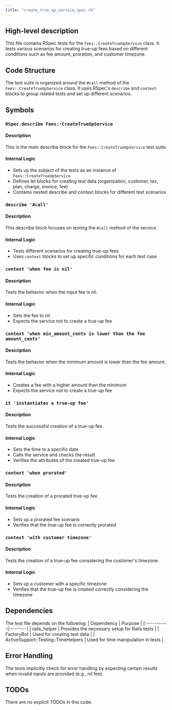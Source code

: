 ```yaml
---
title: "create_true_up_service_spec.rb"
---
```


## High-level description
This file contains RSpec tests for the `Fees::CreateTrueUpService` class. It tests various scenarios for creating true-up fees based on different conditions such as fee amount, proration, and customer timezone.

## Code Structure
The test suite is organized around the `#call` method of the `Fees::CreateTrueUpService` class. It uses RSpec's `describe` and `context` blocks to group related tests and set up different scenarios.

## Symbols

### `RSpec.describe Fees::CreateTrueUpService`
#### Description
This is the main describe block for the `Fees::CreateTrueUpService` test suite.

#### Internal Logic
- Sets up the subject of the tests as an instance of `Fees::CreateTrueUpService`
- Defines let blocks for creating test data (organization, customer, tax, plan, charge, invoice, fee)
- Contains nested describe and context blocks for different test scenarios

### `describe '#call'`
#### Description
This describe block focuses on testing the `#call` method of the service.

#### Internal Logic
- Tests different scenarios for creating true-up fees
- Uses `context` blocks to set up specific conditions for each test case

### `context 'when fee is nil'`
#### Description
Tests the behavior when the input fee is nil.

#### Internal Logic
- Sets the fee to nil
- Expects the service not to create a true-up fee

### `context 'when min_amount_cents is lower than the fee amount_cents'`
#### Description
Tests the behavior when the minimum amount is lower than the fee amount.

#### Internal Logic
- Creates a fee with a higher amount than the minimum
- Expects the service not to create a true-up fee

### `it 'instantiates a true-up fee'`
#### Description
Tests the successful creation of a true-up fee.

#### Internal Logic
- Sets the time to a specific date
- Calls the service and checks the result
- Verifies the attributes of the created true-up fee

### `context 'when prorated'`
#### Description
Tests the creation of a prorated true-up fee.

#### Internal Logic
- Sets up a prorated fee scenario
- Verifies that the true-up fee is correctly prorated

### `context 'with customer timezone'`
#### Description
Tests the creation of a true-up fee considering the customer's timezone.

#### Internal Logic
- Sets up a customer with a specific timezone
- Verifies that the true-up fee is created correctly considering the timezone

## Dependencies
The test file depends on the following:
| Dependency | Purpose |
|:-----------|:--------|
| rails_helper | Provides the necessary setup for Rails tests |
| FactoryBot | Used for creating test data |
| ActiveSupport::Testing::TimeHelpers | Used for time manipulation in tests |

## Error Handling
The tests implicitly check for error handling by expecting certain results when invalid inputs are provided (e.g., nil fee).

## TODOs
There are no explicit TODOs in this code.